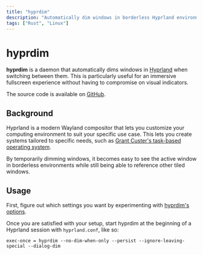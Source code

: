 ```yaml
---
title: "hyprdim"
description: "Automatically dim windows in borderless Hyprland environments."
tags: ["Rust", "Linux"]
---
```


# hyprdim

**hyprdim** is a daemon that automatically dims windows in [Hyprland](https://github.com/hyprwm/Hyprland) when switching between them. This is particularly useful for an immersive fullscreen experience without having to compromise on visual indicators.

The source code is available on [GitHub](https://github.com/donovanglover/hyprdim).

## Background

Hyprland is a modern Wayland compositor that lets you customize your computing environment to suit your specific use case. This lets you create systems tailored to specific needs, such as [Grant Custer's task-based operating system](https://writing.grantcuster.com/posts/2023-08-07-a-task-based-operating-system-a-sketch-built-with-linux-nixos-hyprland-node-react/).

By temporarily dimming windows, it becomes easy to see the active window in borderless environments while still being able to reference other tiled windows.

## Usage

First, figure out which settings you want by experimenting with [hyprdim's options](https://github.com/donovanglover/hyprdim#usage).

Once you are satisfied with your setup, start hyprdim at the beginning of a Hyprland session with `hyprland.conf`, like so:

```fish
exec-once = hyprdim --no-dim-when-only --persist --ignore-leaving-special --dialog-dim
```
